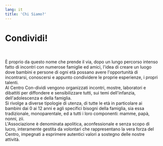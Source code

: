 ```yaml
---
lang: it
title: 'Chi Siamo?'
---
```


<h1 class="text-fucsia text-2xl text-center">Condividi!</h1> <br />
<br />
È proprio da questo nome che prende il via, dopo un lungo percorso intenso fatto di incontri con numerose famiglie ed amici,
l'idea di creare un luogo dove bambini e persone di ogni età possano avere l'opportunità di incontrarsi, conoscersi e appunto
condividere le proprie esperienze, i propri talenti. <br />
Al Centro Con-dividi vengono organizzati incontri, mostre, laboratori e dibattiti per diffondere e sensibilizzare tutti,
sui temi dell'infanzia, dell'adolescenza e della famiglia.
<br />
Si rivolge a diverse tipologie di utenza, di tutte le età in particolare ai bambini dai 0 ai 12 anni e agli specifici
bisogni della famiglia, sia essa tradizionale, monoparentale, ed a tutti i loro componenti: mamme, papà, nonni,
zii. <br />
L'Associazione è denominata apolitica, aconfessionale e senza scopo di lucro, interamente gestita da volontari che rappresentano
la vera forza del Centro, impegnati a esprimere autentici valori a sostegno delle nostre attività.
